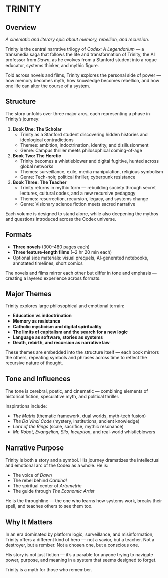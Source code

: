 # TRINITY {.unnumbered}

## Overview  
*A cinematic and literary epic about memory, rebellion, and recursion.*

Trinity is the central narrative trilogy of *Codex: A Legendarium* — a transmedia saga that follows the life and transformation of Trinity, the AI professor from *Dawn*, as he evolves from a Stanford student into a rogue educator, systems thinker, and mythic figure.

Told across novels and films, Trinity explores the personal side of power — how memory becomes myth, how knowledge becomes rebellion, and how one life can alter the course of a system.

## Structure

The story unfolds over three major arcs, each representing a phase in Trinity’s journey:

1. **Book One: The Scholar**  
   - Trinity as a Stanford student discovering hidden histories and ideological contradictions  
   - Themes: ambition, indoctrination, identity, and disillusionment  
   - Genre: Campus thriller meets philosophical coming-of-age  

2. **Book Two: The Heretic**  
   - Trinity becomes a whistleblower and digital fugitive, hunted across global networks  
   - Themes: surveillance, exile, media manipulation, religious symbolism  
   - Genre: Tech-noir, political thriller, cyberpunk resistance  

3. **Book Three: The Teacher**  
   - Trinity returns in mythic form — rebuilding society through secret lectures, cultural codes, and a new recursive pedagogy  
   - Themes: resurrection, recursion, legacy, and systems change  
   - Genre: Visionary science fiction meets sacred narrative  

Each volume is designed to stand alone, while also deepening the mythos and questions introduced across the Codex universe.

## Formats

- **Three novels** (300–480 pages each)  
- **Three feature-length films** (~2 hr 20 min each)  
- Optional side materials: visual prequels, AI-generated notebooks, annotated timelines, short comics

The novels and films mirror each other but differ in tone and emphasis — creating a layered experience across formats.

## Major Themes

Trinity explores large philosophical and emotional terrain:

- **Education vs indoctrination**  
- **Memory as resistance**  
- **Catholic mysticism and digital spirituality**  
- **The limits of capitalism and the search for a new logic**  
- **Language as software, stories as systems**  
- **Death, rebirth, and recursion as narrative law**

These themes are embedded into the structure itself — each book mirrors the others, repeating symbols and phrases across time to reflect the recursive nature of thought.

## Tone and Influences

The tone is cerebral, poetic, and cinematic — combining elements of historical fiction, speculative myth, and political thriller.

Inspirations include:

- *The Matrix* (thematic framework, dual worlds, myth-tech fusion)  
- *The Da Vinci Code* (mystery, institutions, ancient knowledge)  
- *Lord of the Rings* (scale, sacrifice, mythic resonance)  
- *Mr. Robot*, *Evangelion*, *Silo*, *Inception*, and real-world whistleblowers

## Narrative Purpose

Trinity is both a story and a symbol. His journey dramatizes the intellectual and emotional arc of the Codex as a whole. He is:

- The voice of *Dawn*  
- The rebel behind *Cardinal*  
- The spiritual center of *Artometric*  
- The guide through *The Economic Artist*

He is the throughline — the one who learns how systems work, breaks their spell, and teaches others to see them too.

## Why It Matters

In an era dominated by platform logic, surveillance, and misinformation, Trinity offers a different kind of hero — not a savior, but a teacher. Not a destroyer, but a remixer. Not a chosen one, but a conscious one.

His story is not just fiction — it’s a parable for anyone trying to navigate power, purpose, and meaning in a system that seems designed to forget.

Trinity is a myth for those who remember.

